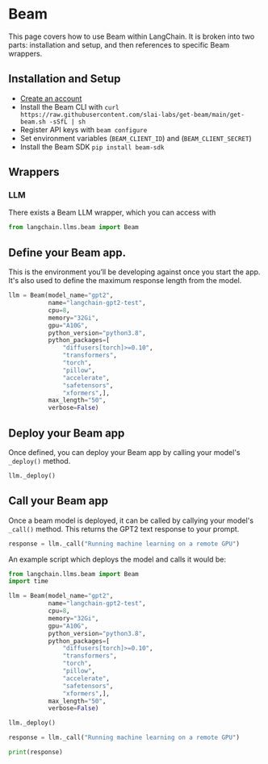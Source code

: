 # Beam

This page covers how to use Beam within LangChain.
It is broken into two parts: installation and setup, and then references to specific Beam wrappers.

## Installation and Setup

- [Create an account](https://www.beam.cloud/)
- Install the Beam CLI with `curl https://raw.githubusercontent.com/slai-labs/get-beam/main/get-beam.sh -sSfL | sh`
- Register API keys with `beam configure`
- Set environment variables (`BEAM_CLIENT_ID`) and (`BEAM_CLIENT_SECRET`)
- Install the Beam SDK `pip install beam-sdk`

## Wrappers

### LLM

There exists a Beam LLM wrapper, which you can access with

```python
from langchain.llms.beam import Beam
```

## Define your Beam app.

This is the environment you’ll be developing against once you start the app.
It's also used to define the maximum response length from the model.
```python
llm = Beam(model_name="gpt2",
           name="langchain-gpt2-test",
           cpu=8,
           memory="32Gi",
           gpu="A10G",
           python_version="python3.8",
           python_packages=[
               "diffusers[torch]>=0.10",
               "transformers",
               "torch",
               "pillow",
               "accelerate",
               "safetensors",
               "xformers",],
           max_length="50",
           verbose=False)
```

## Deploy your Beam app

Once defined, you can deploy your Beam app by calling your model's `_deploy()` method.

```python
llm._deploy()
```

## Call your Beam app

Once a beam model is deployed, it can be called by callying your model's `_call()` method.
This returns the GPT2 text response to your prompt.

```python
response = llm._call("Running machine learning on a remote GPU")
```

An example script which deploys the model and calls it would be:

```python
from langchain.llms.beam import Beam
import time

llm = Beam(model_name="gpt2",
           name="langchain-gpt2-test",
           cpu=8,
           memory="32Gi",
           gpu="A10G",
           python_version="python3.8",
           python_packages=[
               "diffusers[torch]>=0.10",
               "transformers",
               "torch",
               "pillow",
               "accelerate",
               "safetensors",
               "xformers",],
           max_length="50",
           verbose=False)

llm._deploy()

response = llm._call("Running machine learning on a remote GPU")

print(response)
```